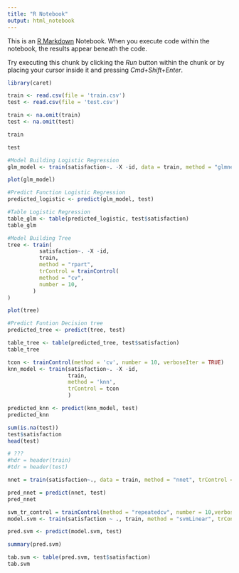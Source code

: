```yaml
---
title: "R Notebook"
output: html_notebook
---
```


This is an [R Markdown](http://rmarkdown.rstudio.com) Notebook. When you execute code within the notebook, the results appear beneath the code. 

Try executing this chunk by clicking the *Run* button within the chunk or by placing your cursor inside it and pressing *Cmd+Shift+Enter*. 



```r
library(caret)
```

```r
train <- read.csv(file = 'train.csv')
test <- read.csv(file = 'test.csv')
```


```r
train <- na.omit(train)
test <- na.omit(test)
```


```r
train
```
```r
test
```


```r
#Model Building Logistic Regression
glm_model <- train(satisfaction~. -X -id, data = train, method = "glmnet", trControl = trainControl(method="cv",number=10), preProcess= c("center", "scale"))


```

```r
plot(glm_model)
```



```r
#Predict Function Logistic Regression
predicted_logistic <- predict(glm_model, test)
```


```r
#Table Logistic Regression
table_glm <- table(predicted_logistic, test$satisfaction)
table_glm
```


```r
#Model Building Tree
tree <- train(
          satisfaction~. -X -id,
          train,
          method = "rpart",
          trControl = trainControl(
          method = "cv",
          number = 10,
        )
)
```


```r
plot(tree)
```

```r
#Predict Funtion Decision tree
predicted_tree <- predict(tree, test)
```



```r
table_tree <- table(predicted_tree, test$satisfaction)
table_tree
```

```r
tcon <- trainControl(method = 'cv', number = 10, verboseIter = TRUE)
knn_model <- train(satisfaction~. -X -id,
                   train,
                   method = 'knn',
                   trControl = tcon
                   )
```

```r
predicted_knn <- predict(knn_model, test)
predicted_knn
```


```r
sum(is.na(test))
test$satisfaction
head(test)
```



```r
# ???
#hdr = header(train)
#tdr = header(test)
```


```r
nnet = train(satisfaction~., data = train, method = "nnet", trControl = trainControl(method="cv",number=10), na.action=na.exclude)
```


```r
pred_nnet = predict(nnet, test)
pred_nnet
```



```r
svm_tr_control = trainControl(method = "repeatedcv", number = 10,verboseIter = TRUE)
model.svm <- train(satisfaction ~ ., train, method = "svmLinear", trControl = svm_tr_control, na.action = na.pass)
```

```r
pred.svm <- predict(model.svm, test)

summary(pred.svm)
```


```r
tab.svm <- table(pred.svm, test$satisfaction)
tab.svm
```



